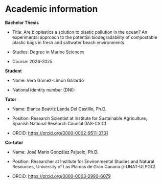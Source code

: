 # Academic information {.unnumbered .unlisted}

**Bachelor Thesis**

-   Title: Are bioplastics a solution to plastic pollution in the ocean? An experimental approach to the potential biodegradability of compostable plastic bags in fresh and saltwater beach environments

-   Studies: Degree in Marine Sciences

-   Course: 2024-2025

**Student**

-   Name: Vera Gómez-Limón Gallardo

-   National identity number (DNI): 

**Tutor**

-   Name: Blanca Beatriz Landa Del Castillo, Ph.D.

-   Position: Research Scientist at Institute for Sustainable Agriculture, Spanish National Research Council (IAS-CSIC)

-   ORCiD: <https://orcid.org/0000-0002-9511-3731>

**Co-tutor**

-   Name: José Mario González Pajuelo, Ph.D.

-   Position: Researcher at Institute for Environmental Studies and Natural Resources, University of Las Plamas de Gran Canaria (i-UNAT-ULPGC)

-   ORCiD: <https://orcid.org/0000-0003-2990-6079>